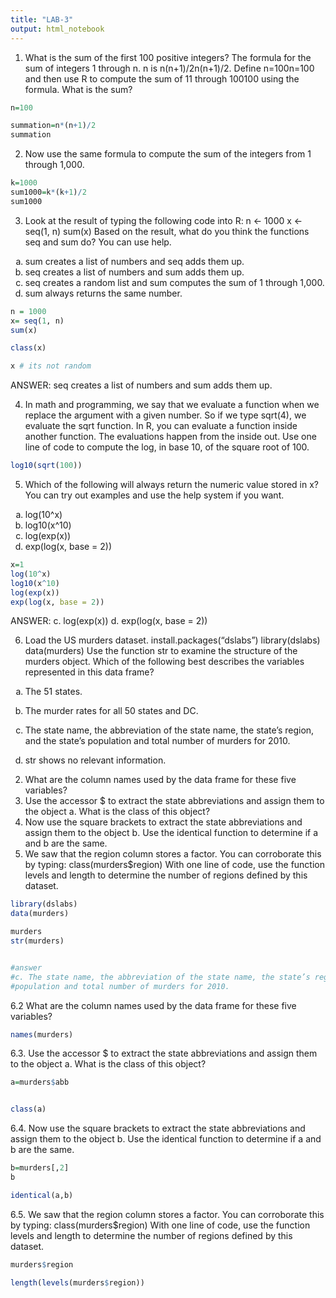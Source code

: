 ---
title: "LAB-3"
output: html_notebook
---

1. What is the sum of the first 100 positive integers? The formula for the sum of
integers 1 through n. n is n(n+1)/2n(n+1)/2.
Define n=100n=100 and then use R to compute the sum of 11 through 100100 using the
formula. What is the sum?
```{r}
n=100

summation=n*(n+1)/2
summation
```
2. Now use the same formula to compute the sum of the integers from 1 through 1,000.


```{r}
k=1000
sum1000=k*(k+1)/2
sum1000

```
3. Look at the result of typing the following code into R:
n <- 1000
x <- seq(1, n)
sum(x)
Based on the result, what do you think the functions seq and sum do? You can use help.
a. sum creates a list of numbers and seq adds them up.
b. seq creates a list of numbers and sum adds them up.
c. seq creates a random list and sum computes the sum of 1 through 1,000.
d. sum always returns the same number.


```{r}
n = 1000
x= seq(1, n)
sum(x)

class(x)

x # its not random


```
ANSWER:   seq creates a list of numbers and sum adds them up.

4. In math and programming, we say that we evaluate a function when we replace the
argument with a given number. So if we type sqrt(4), we evaluate the sqrt function. In R, you
can evaluate a function inside another function. The evaluations happen from the inside out.
Use one line of code to compute the log, in base 10, of the square root of 100.



```{r}
log10(sqrt(100))


```

5. Which of the following will always return the numeric value stored in x? You can try out
examples and use the help system if you want.
a. log(10^x)
b. log10(x^10)
c. log(exp(x))
d. exp(log(x, base = 2))


```{r}
x=1
log(10^x)
log10(x^10)
log(exp(x))
exp(log(x, base = 2))


```
ANSWER: 
c. log(exp(x))
d. exp(log(x, base = 2))


6. Load the US murders dataset.
install.packages(“dslabs”)
library(dslabs)
data(murders)
Use the function str to examine the structure of the murders object. Which of the following
best describes the variables represented in this data frame?
a. The 51 states.
b. The murder rates for all 50 states and DC.
c. The state name, the abbreviation of the state name, the state’s region, and the state’s
population and total number of murders for 2010.

d. str shows no relevant information.
2. What are the column names used by the data frame for these five variables?
3. Use the accessor $ to extract the state abbreviations and assign them to the object a. What is
the class of this object?
4. Now use the square brackets to extract the state abbreviations and assign them to the
object b. Use the identical function to determine if a and b are the same.
5. We saw that the region column stores a factor. You can corroborate this by typing:
class(murders$region)
With one line of code, use the function levels and length to determine the number of regions
defined by this dataset.





```{r}

library(dslabs)
data(murders)

murders
str(murders)


#answer
#c. The state name, the abbreviation of the state name, the state’s region, and the state’s
#population and total number of murders for 2010.


```


6.2 What are the column names used by the data frame for these five variables?


```{r}

names(murders)
```


6.3. Use the accessor $ to extract the state abbreviations and assign them to the object a. What is
the class of this object?


```{r}

a=murders$abb


class(a)
```


6.4. Now use the square brackets to extract the state abbreviations and assign them to the
object b. Use the identical function to determine if a and b are the same.

```{r}

b=murders[,2]
b

identical(a,b)
```

6.5. We saw that the region column stores a factor. You can corroborate this by typing:
class(murders$region)
With one line of code, use the function levels and length to determine the number of regions
defined by this dataset.




```{r}
murders$region

length(levels(murders$region))

```











